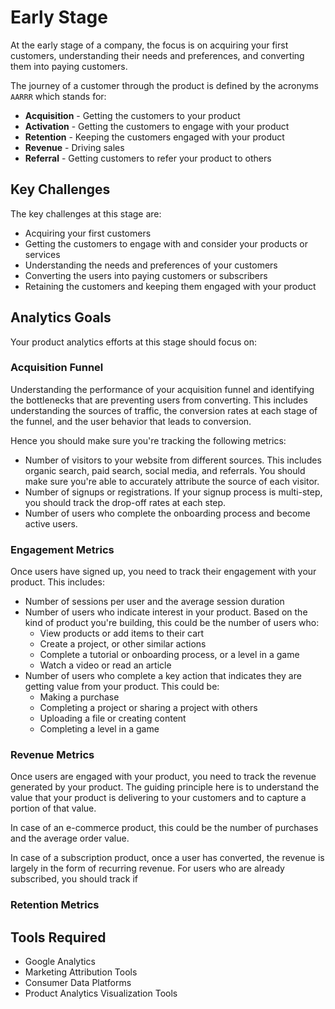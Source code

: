 # Early Stage

At the early stage of a company, the focus is on acquiring your first customers,
understanding their needs and preferences, and converting them into paying customers.

The journey of a customer through the product is defined by the acronyms `AARRR` which stands for:

- **Acquisition** - Getting the customers to your product
- **Activation** - Getting the customers to engage with your product
- **Retention** - Keeping the customers engaged with your product
- **Revenue** - Driving sales
- **Referral** - Getting customers to refer your product to others

## Key Challenges

The key challenges at this stage are:

- Acquiring your first customers
- Getting the customers to engage with and consider your products or services
- Understanding the needs and preferences of your customers
- Converting the users into paying customers or subscribers
- Retaining the customers and keeping them engaged with your product

## Analytics Goals

Your product analytics efforts at this stage should focus on:

### Acquisition Funnel

Understanding the performance of your acquisition funnel and identifying the bottlenecks that are preventing users from converting.
This includes understanding the sources of traffic, the conversion rates at each stage of the funnel, and the user behavior that leads to conversion.

Hence you should make sure you're tracking the following metrics:

- Number of visitors to your website from different sources. This includes organic search, paid search, social media, and referrals.
  You should make sure you're able to accurately attribute the source of each visitor.
- Number of signups or registrations. If your signup process is multi-step, you should track the drop-off rates at each step.
- Number of users who complete the onboarding process and become active users.

### Engagement Metrics

Once users have signed up, you need to track their engagement with your product. This includes:

- Number of sessions per user and the average session duration
- Number of users who indicate interest in your product. Based on the kind of product you're building, this could be the number of users who:
  - View products or add items to their cart
  - Create a project, or other similar actions
  - Complete a tutorial or onboarding process, or a level in a game
  - Watch a video or read an article
- Number of users who complete a key action that indicates they are getting value from your product. This could be:
  - Making a purchase
  - Completing a project or sharing a project with others
  - Uploading a file or creating content
  - Completing a level in a game

### Revenue Metrics

Once users are engaged with your product, you need to track the revenue generated by your product.
The guiding principle here is to understand the value that your product is delivering to your customers and to capture a portion of that value.

In case of an e-commerce product, this could be the number of purchases and the average order value.

In case of a subscription product, once a user has converted, the revenue is largely in the form of recurring revenue.
For users who are already subscribed, you should track if

### Retention Metrics

## Tools Required

- Google Analytics
- Marketing Attribution Tools
- Consumer Data Platforms
- Product Analytics Visualization Tools
